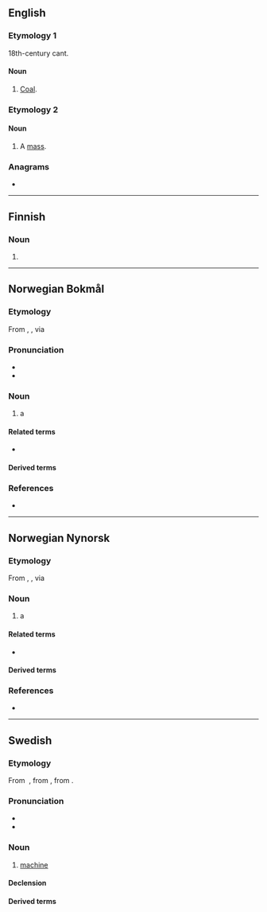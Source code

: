==English==

===Etymology 1===
18th-century cant.
{{etystub|en}}

====Noun====
{{en-noun|-}}

# {{lb|en|thieves' cant}} [[coal|Coal]].

===Etymology 2===
{{suffix|mass|kin|lang=en}}

====Noun====
{{en-noun}}

# {{lb|en|Christianity}} A [[mass]].

===Anagrams===
* {{anagrams|en|Makins|kamsin|mikans}}

----

==Finnish==

===Noun===
{{head|fi|noun form}}

# {{fi-form of|case=genitive|pl=singular|maski}}

----

==Norwegian Bokmål==
{{wikipedia|lang=no}}

===Etymology===
From {{der|nb|grc|μαχανά}}, {{m|grc|μηχανή}}, via {{der|nb|la|machina}}

===Pronunciation===
* {{IPA|/mɑʂiːn/|lang=nb}}
* {{rhymes|iːn|lang=nb}}

===Noun===
{{nb-noun-m1}}

# a {{l|en|machine}}

====Related terms====
* {{l|nb|maskineri}}

====Derived terms====
{{der3-u|lang=nb
|blandemaskin
|datamaskin
|gravemaskin
|hullemaskin
|maskingevær
|maskinkode
|maskinoversettelse
|maskinrom
|maskinvare
|oppvaskmaskin
|regnemaskin
|romaskin
|skrivemaskin
|stiftemaskin
|symaskin
|tjenermaskin
|vaskemaskin
|vertsmaskin
}}

===References===
* {{R:The Bokmål Dictionary}}

----

==Norwegian Nynorsk==
{{wikipedia|lang=nn}}

===Etymology===
From {{der|nn|grc|μαχανά}}, {{m|grc|μηχανή}}, via {{der|nn|la|machina}}

===Noun===
{{nn-noun-m1}}

{{nn-noun-f1}}

# a {{l|en|machine}}

====Related terms====
* {{l|nn|maskineri}}

====Derived terms====
{{der3-u|lang=nn
|blandemaskin
|datamaskin
|gravemaskin
|maskingevær
|maskinkode
|maskinrom
|maskinvare
|oppvaskmaskin
|romaskin
|skrivemaskin
|stiftemaskin
|symaskin
|vaskemaskin
}}

===References===
* {{R:The Nynorsk Dictionary}}

----

==Swedish==

===Etymology===
From {{etyl|fr|sv}} {{m|fr|machine}}, from {{etyl|la|sv}} {{m|la|machina}}, from {{etyl|grc|sv}} {{m|grc|μαχανά}}.

===Pronunciation===
* {{IPA|/maˈɧiːn/|lang=sv}}
* {{audio|Sv-maskin.ogg|audio|lang=sv}}

===Noun===
{{sv-noun|c}}

# [[machine]]

====Declension====
{{sv-infl-noun-c-er}}

====Derived terms====
{{compoundsee|sv}}